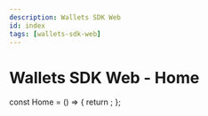 ```yaml
---
description: Wallets SDK Web
id: index
tags: [wallets-sdk-web]
---
```


# Wallets SDK Web - Home


const Home = () => {
  return <Redirect to="/sdk-docs/wallets-sdk-web/overview" />;
};
